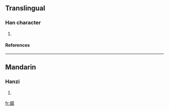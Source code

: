 ==Translingual==
===Han character===
{{Han char|rn=38|rad=女|as=08|sn=11|four=|canj=女尸十口 (VSJR)}}
# {{defn|Han|sort=女08}}
====References====
{{Han ref|kx=0265.250|dkj=06443|hdz=21062.080|uh=5A6E|ud=23150}}

----
==Mandarin==
===Hanzi===
{{cmn-hanzi|pin=[[jū]] ([[ju1]])|wg=<sup>u</sup>}}
# {{defn|Mandarin}}

[[fr:婮]]